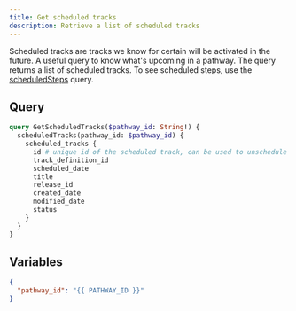 ```yaml
---
title: Get scheduled tracks
description: Retrieve a list of scheduled tracks
---
```


Scheduled tracks are tracks we know for certain will be activated in the future. A useful query to know what's upcoming in a pathway. The query returns a list of scheduled tracks. To see scheduled steps, use the [scheduledSteps](/awell-orchestration/api-reference/queries/get-scheduled-steps) query.

## Query

```graphql
query GetScheduledTracks($pathway_id: String!) {
  scheduledTracks(pathway_id: $pathway_id) {
    scheduled_tracks {
      id # unique id of the scheduled track, can be used to unschedule the track
      track_definition_id
      scheduled_date
      title
      release_id
      created_date
      modified_date
      status
    }
  }
}
```

## Variables

```json
{
  "pathway_id": "{{ PATHWAY_ID }}"
}
```
